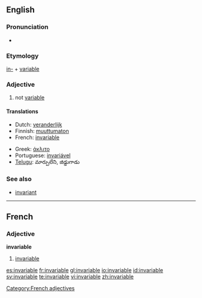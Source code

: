 ==English==

===Pronunciation===
* {{audio|en-us-invariable.ogg|Audio (US)}}

===Etymology===
[[in-]] + [[variable]]

===Adjective===
{{en-adj}}

# not [[variable]]

====Translations====
{{trans-top|not variable}}
* Dutch: [[veranderlijk]]
* Finnish: [[muuttumaton]]
* French: [[#French|invariable]]
{{trans-mid}}
* Greek: [[άκλιτο]]
* Portuguese: [[invariável]]
* [[Telugu]]: మార్పులేని, జిడ్డుగాడు
{{trans-bottom}}

===See also===
* [[invariant]]<!-- or is it a synonym? -->

----

==French==

===Adjective===
'''invariable'''

# [[#English|invariable]]

[[Category:French adjectives]]

[[es:invariable]]
[[fr:invariable]]
[[gl:invariable]]
[[io:invariable]]
[[id:invariable]]
[[sv:invariable]]
[[te:invariable]]
[[vi:invariable]]
[[zh:invariable]]